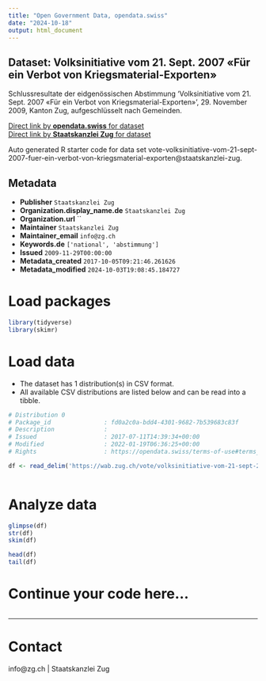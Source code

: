 ```yaml
---
title: "Open Government Data, opendata.swiss"
date: "2024-10-18"
output: html_document
---
```


## Dataset: Volksinitiative vom 21. Sept. 2007 «Für ein Verbot von Kriegsmaterial-Exporten»

Schlussresultate der eidgenössischen Abstimmung 'Volksinitiative vom 21. Sept. 2007 «Für ein Verbot von Kriegsmaterial-Exporten» ', 29. November 2009, Kanton Zug, aufgeschlüsselt nach Gemeinden.

[Direct link by **opendata.swiss** for dataset](https://opendata.swiss/de/dataset/volksinitiative-vom-21-sept-2007-fur-ein-verbot-von-kriegsmaterial-exporten)<br>
[Direct link by **Staatskanzlei Zug** for dataset](https://wab.zug.ch/vote/volksinitiative-vom-21-sept-2007-fuer-ein-verbot-von-kriegsmaterial-exporten/data)

Auto generated R starter code for data set vote-volksinitiative-vom-21-sept-2007-fuer-ein-verbot-von-kriegsmaterial-exporten@staatskanzlei-zug.

## Metadata

- **Publisher** `Staatskanzlei Zug`
- **Organization.display_name.de** `Staatskanzlei Zug`
- **Organization.url** ``
- **Maintainer** `Staatskanzlei Zug`
- **Maintainer_email** `info@zg.ch`
- **Keywords.de** `['national', 'abstimmung']`
- **Issued** `2009-11-29T00:00:00`
- **Metadata_created** `2017-10-05T09:21:46.261626`
- **Metadata_modified** `2024-10-03T19:08:45.184727`


# Load packages

```r

library(tidyverse)
library(skimr)

```

# Load data

-   The dataset has 1 distribution(s) in CSV format.
-   All available CSV distributions are listed below and can be read into a tibble.

```r

# Distribution 0
# Package_id               : fd0a2c0a-bdd4-4301-9682-7b539683c83f
# Description              : 
# Issued                   : 2017-07-11T14:39:34+00:00
# Modified                 : 2022-01-19T06:36:25+00:00
# Rights                   : https://opendata.swiss/terms-of-use#terms_by

df <- read_delim('https://wab.zug.ch/vote/volksinitiative-vom-21-sept-2007-fuer-ein-verbot-von-kriegsmaterial-exporten/data-csv')



```

# Analyze data

```r

glimpse(df)
str(df)
skim(df)

head(df)
tail(df)

```

# Continue your code here...

```r

```

------------------------------------------------------------------------

# Contact

info@zg.ch | Staatskanzlei Zug

